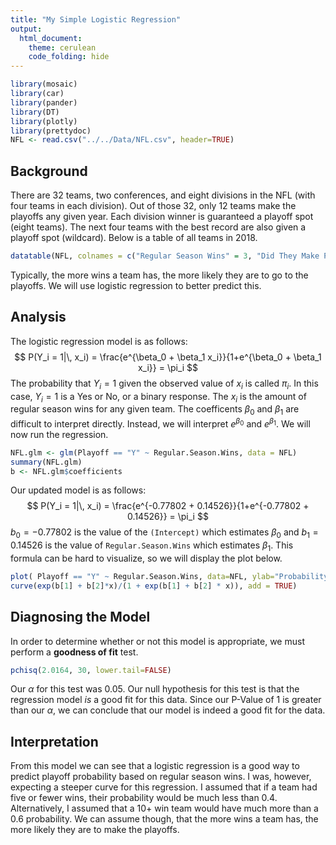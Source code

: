 ```yaml
---
title: "My Simple Logistic Regression"
output: 
  html_document:
    theme: cerulean
    code_folding: hide
---
```


<!-- Find some data of interest to you that can be analyzed with a logistic regression. Complete your Logistic Regression Analysis using this file. 

Hint, run the command 

> data() 

in your Console to see available datasets in R that you could use for this Analysis. You are also welcome to collect data yourself, or find other available datasets online for this Analysis. Just be careful to not use anyone else's "analysis" for this Analysis. Also, no conducting surveys unless you have IRB approval to do so. -->

```r
library(mosaic)
library(car)
library(pander)
library(DT)
library(plotly)
library(prettydoc)
NFL <- read.csv("../../Data/NFL.csv", header=TRUE)
```
## Background
There are 32 teams, two conferences, and eight divisions in the NFL (with four teams in each division). Out of those 32, only 12 teams make the playoffs any given year. Each division winner is guaranteed a playoff spot (eight teams). The next four teams with the best record are also given a playoff spot (wildcard). Below is a table of all teams in 2018.
```r
datatable(NFL, colnames = c("Regular Season Wins" = 3, "Did They Make Playoffs?" = 4))
```
Typically, the more wins a team has, the more likely they are to go to the playoffs. We will use logistic regression to better predict this.

## Analysis

The logistic regression model is as follows:
$$
  P(Y_i = 1|\, x_i) = \frac{e^{\beta_0 + \beta_1 x_i}}{1+e^{\beta_0 + \beta_1 x_i}} = \pi_i
$$
The probability that $Y_i = 1$ given the observed value of $x_i$ is called $\pi_i$. In this case, $Y_i = 1$ is a Yes or No, or a binary response. The $x_i$ is the amount of regular season wins for any given team. The coefficents $\beta_0$ and $\beta_1$ are difficult to interpret directly. Instead, we will interpret $e^{\beta_0}$ and $e^{\beta_1}$. We will now run the regression.
```r
NFL.glm <- glm(Playoff == "Y" ~ Regular.Season.Wins, data = NFL)
summary(NFL.glm)
b <- NFL.glm$coefficients
```
Our updated model is as follows:
$$
  P(Y_i = 1|\, x_i) = \frac{e^{-0.77802 + 0.14526}}{1+e^{-0.77802 +  0.14526}} = \pi_i
$$
$b_0 = -0.77802$ is the value of the `(Intercept)` which estimates $\beta_0$ and $b_1 =  0.14526$ is the value of `Regular.Season.Wins` which estimates $\beta_1$. This formula can be hard to visualize, so we will display the plot below.
```r
plot( Playoff == "Y" ~ Regular.Season.Wins, data=NFL, ylab="Probability of Making the Playoffs", main='Probability of NFL Teams Making The Playoffs', xlab = "Regular Season Wins", pch=16)
curve(exp(b[1] + b[2]*x)/(1 + exp(b[1] + b[2] * x)), add = TRUE)
```

## Diagnosing the Model
In order to determine whether or not this model is appropriate, we must perform a **goodness of fit** test. 
```r
pchisq(2.0164, 30, lower.tail=FALSE)
```
Our $\alpha$ for this test was 0.05. Our null hypothesis for this test is that the regression model *is* a good fit for this data. Since our P-Value of 1 is greater than our $\alpha$, we can conclude that our model is indeed a good fit for the data.

## Interpretation

From this model we can see that a logistic regression is a good way to predict playoff probability based on regular season wins. I was, however, expecting a steeper curve for this regression. I assumed that if a team had five or fewer wins, their probability would be much less than 0.4. Alternatively, I assumed that a 10+ win team would have much more than a 0.6 probability. We can assume though, that the more wins a team has, the more likely they are to make the playoffs.


